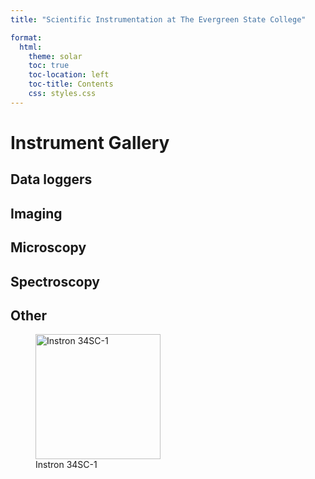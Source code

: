 ```yaml
---
title: "Scientific Instrumentation at The Evergreen State College"

format:
  html:
    theme: solar 
    toc: true
    toc-location: left
    toc-title: Contents
    css: styles.css
---
```


# Instrument Gallery

## Data loggers

## Imaging

## Microscopy

## Spectroscopy

## Other

::: {layout-ncol=2}

![Instron 34SC-1](/assets/images/Instron-3400-Series-Single-Column-Table-Model-1000x1000.jpg){width=200}

:::

